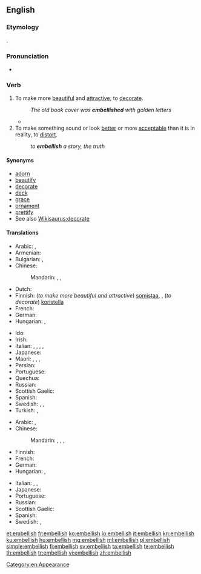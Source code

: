==English==

===Etymology===
{{borrowing|fro|embellir|lang=en}}.

===Pronunciation===
* {{IPA|/ɪmˈbɛlɪʃ/|lang=en}}

===Verb===
{{en-verb|es}}

# To make more [[beautiful]] and [[attractive]]; to [[decorate]].
#: ''The old book cover was '''embellished''' with golden letters''
#* {{quote-news
|year=2012
|date=December 29
|author=Paul Doyle
|title=Arsenal's Theo Walcott hits hat-trick in thrilling victory over Newcastle
|work=The Guardian
|url=http://www.guardian.co.uk/football/2012/dec/29/arsenal-newcastle-united-premier-league
|page=
|passage=Podolski gave Walcott a chance to further '''embellish''' Arsenal's first-half performance when he eluded James Perch and slipped the ball through to the striker.}}
# To make something sound or look [[better]] or more [[acceptable]] than it is in reality, to [[distort]].
#: ''to '''embellish''' a story, the truth''

====Synonyms====
* [[adorn]]
* [[beautify]]
* [[decorate]]
* [[deck]]
* [[grace]]
* [[ornament]]
* [[prettify]]
* See also [[Wikisaurus:decorate]]

====Translations====
{{trans-top|To make more beautiful and attractive; to decorate}}
* Arabic: {{t+|ar|جَمَّلَ}}, {{t|ar|زَخْرَفَ}}
* Armenian: {{t|hy|զարդարել}}
* Bulgarian: {{t+|bg|украсявам|sc=Cyrl}}, {{t+|bg|разкрасявам|sc=Cyrl}}
* Chinese:
*: Mandarin: {{t+|cmn|美化|tr=měihuà|sc=Hani}}, {{t+|cmn|修飾|sc=Hani}}, {{t+|cmn|修饰|tr=xiūshì|sc=Hani}}
* Dutch: {{t+|nl|verfraaien}}
* Finnish: (''to make more beautiful and attractive'') [[somistaa]], {{t|fi|kaunistaa}}, (''to decorate'') [[koristella]]
* French: {{t+|fr|embellir}}
* German: {{t+|de|schmücken}}
* Hungarian: {{t+|hu|díszít}}, {{t+|hu|szépít}}
{{trans-mid}}
* Ido: {{t+|io|beleskar}}
* Irish: {{t|ga|maisigh}}
* Italian: {{t+|it|abbellire}}, {{t|it|agghindare}}, {{t|it|impreziosire}}, {{t+|it|adornare}}, {{t|it|infronzolare}}
* Japanese: {{t|ja|飾る|tr=かざる, kazaru}}
* Maori: {{t|mi|maihi}}, {{t|mi|whakarārakai}}, {{t|mi|whakarākai}}, {{t|mi|whakarākei}}
* Persian: {{t+|fa|آراستن|tr=ârâstan|sc=fa-Arab}}
* Portuguese: {{t+|pt|embelezar}}
* Quechua: {{t+|qu|achalay}}
* Russian: {{t+|ru|украша́ть}}
* Scottish Gaelic: {{t|gd|sgeadaich}}
* Spanish: {{t+|es|embellecer}}
* Swedish: {{t+|sv|försköna}}, {{t+|sv|förfina}}, {{t+|sv|utsmycka}}
* Turkish: {{t+|tr|süslemek}}, {{t+|tr|güzelleştirmek}}
{{trans-bottom}}

{{trans-top|To make something sound or look better or more acceptable than it is in reality, to distort}}
* Arabic: {{t+|ar|جَمَّلَ}}, {{t|ar|زَخْرَفَ}}
* Chinese:
*: Mandarin: {{t|cmn|點綴|sc=Hani}}, {{t+|cmn|点缀|tr=diǎnzhui|sc=Hani}}, {{t+|cmn|修飾|sc=Hani}}, {{t+|cmn|修饰|tr=xiūshì|sc=Hani}}
* Finnish: {{t|fi|kaunistella}}
* French: {{t+|fr|embellir}}
* German: {{t+|de|ausschmücken}}
* Hungarian: {{t+|hu|szépít}}, {{t+|hu|kiszínez}}
{{trans-mid}}
* Italian: {{t|it|imbellettare}}, {{t+|it|abbellire}}, {{t|it|impreziosire}}
* Japanese: {{t|ja|尾鰭を付ける|tr=おひれをつける, ohire-o tsukeru}}
* Portuguese: {{t+|pt|embelezar}}
* Russian: {{t+|ru|приукра́шивать}}
* Scottish Gaelic: {{t|gd|sgeadaich}}
* Spanish: {{t+|es|adornar}}
* Swedish: {{t+|sv|försköna}}, {{t+|sv|utsmycka}}
{{trans-bottom}}

[[Category:en:Appearance]]

[[et:embellish]]
[[fr:embellish]]
[[ko:embellish]]
[[io:embellish]]
[[it:embellish]]
[[kn:embellish]]
[[ku:embellish]]
[[hu:embellish]]
[[mg:embellish]]
[[ml:embellish]]
[[pl:embellish]]
[[simple:embellish]]
[[fi:embellish]]
[[sv:embellish]]
[[ta:embellish]]
[[te:embellish]]
[[th:embellish]]
[[tr:embellish]]
[[vi:embellish]]
[[zh:embellish]]